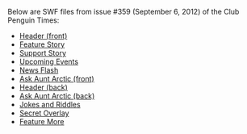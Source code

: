 Below are SWF files from issue #359 (September 6, 2012) of the Club Penguin Times:

*[[Media:News359HeaderFront.swf|Header (front)]]
*[[Media:News359FeatureStory.swf|Feature Story]]
*[[Media:News359SupportStory.swf|Support Story]]
*[[Media:News359UpcomingEvents.swf|Upcoming Events]]
*[[Media:News359NewsFlash.swf|News Flash]]
*[[Media:News359AskAuntArcticFront.swf|Ask Aunt Arctic (front)]]
*[[Media:News359HeaderBack.swf|Header (back)]]
*[[Media:News359AskAuntArcticBack.swf|Ask Aunt Arctic (back)]]
*[[Media:News359JokesAndRiddles.swf|Jokes and Riddles]]
*[[Media:News359SecretOverlay.swf|Secret Overlay]]
*[[Media:News359FeatureMore.swf|Feature More]]